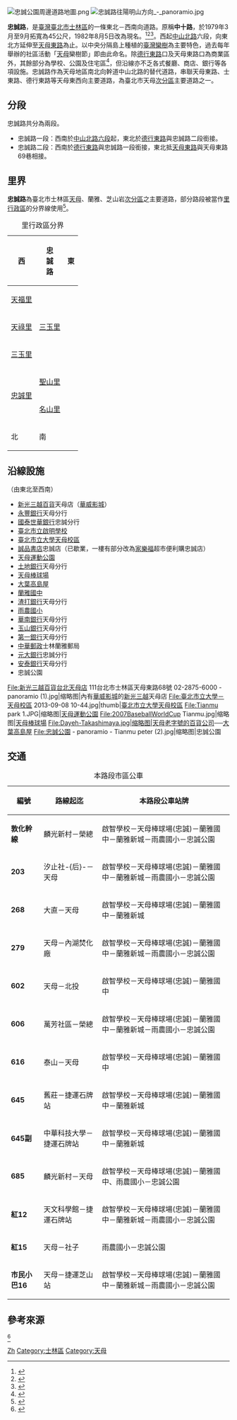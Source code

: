 {{Infobox TwRoad2
|bgcolorh = DARKGREEN
|colorh = WHITE
|code = 
|name = 忠誠路
|enname = ZhongCheng Road
|level = 綠色林蔭道路{{r|士林區都市計畫}}
|length = 
|sec = 一、二段
|lastext = 
|line = 具分隔島的雙向四線道
|start = 
|end =
|junc = [[德行東路|德行東路]]
|img = Zhongcheng Road and Zhongshan North Road intersection, Taipei City 20080303.jpg
|cap = 忠誠路一段與中山北路六段支線（忠誠公園東側）路口
|size = 
|left= 中山北路六段<small>（主線）</small>
|leftlink = 中山北路 (臺北市)
|leftdirection  = W
|leftend = Y
|right = 天母東路69巷
|rightlink = 天母東路
|rightdirection = N
|SN = 
|SNtype = 
|SNNum = 
|SN2 = 
|SN2type = 
|SN2Num = 
|SN3 = 
|SN3type = 
|SN3Num = 
}}
[[File:忠誠公園周邊道路地圖.png|thumb]]
[[File:忠誠路往陽明山方向_-_panoramio.jpg|thumb]]

'''忠誠路'''，是[[臺灣|臺灣]][[臺北市|臺北市]][[士林區|士林區]]的一條東北－西南向道路。原稱'''中十路'''，於1979年3月至9月拓寬為45公尺，1982年8月5日改為現名。<ref>{{cite web |title=「聽無」天母地名的淵源　三角埔 |url=http://ms2.ctjh.ntpc.edu.tw/~tlf/BT-403.htm |website=北台文史網站總輯 |access-date=2019-05-18 |archive-url=https://web.archive.org/web/20171019095107/http://ms2.ctjh.ntpc.edu.tw/~tlf/BT-403.htm |archive-date=2017-10-19 |dead-url=yes }}</ref><ref>{{Cite web |url=https://tianmoo.blogspot.com/2014/02/blog-post_7926.html |title=天母三角埔: 昔日路名 |accessdate=2019-05-18 |archive-date=2019-06-09 |archive-url=https://web.archive.org/web/20190609132404/http://tianmoo.blogspot.com/2014/02/blog-post_7926.html |dead-url=no }}</ref><ref>{{cite web |title=周圍街道‧地名由來 |url=http://w3.ynes.tp.edu.tw/history/yu_nong/street.htm |website=臺北市士林區雨農國民小學 |accessdate=2019-05-18 |archive-date=2018-10-05 |archive-url=https://web.archive.org/web/20181005175009/http://w3.ynes.tp.edu.tw/history/yu_nong/street.htm |dead-url=yes }}</ref>。西起[[中山北路_(臺北市)|中山北路]]六段，向東北方延伸至[[天母東路|天母東路]]為止。以中央分隔島上種植的[[臺灣欒樹|臺灣欒樹]]為主要特色，過去每年舉辦的社區活動「[[天母|天母]]欒樹節」即由此命名。除[[德行東路|德行東路]]口及天母東路口為商業區外，其餘部分為學校、公園及住宅區<ref>{{cite web |title=全國土地使用分區資料查詢系統 |url=https://luz.tcd.gov.tw/web/default.aspx |work=中華民國內政部營建署 |accessdate=2019-05-13 |archive-date=2020-03-23 |archive-url=https://web.archive.org/web/20200323170324/https://luz.tcd.gov.tw/WEB/default.aspx |dead-url=no }}</ref>，但沿線亦不乏各式餐廳、商店、銀行等各項設施。忠誠路作為天母地區南北向幹道中山北路的替代道路，串聯天母東路、士東路、德行東路等天母東西向主要道路，為臺北市天母[[臺北市次分區列表|次分區]]主要道路之一。

==分段==
忠誠路共分為兩段。
*忠誠路一段：西南於[[中山北路_(臺北市)|中山北路六段]]起，東北於[[德行東路|德行東路]]與忠誠路二段銜接。
*忠誠路二段：西南於[[德行東路|德行東路]]與忠誠路一段銜接，東北抵[[天母東路|天母東路]]與天母東路69巷相接。

==里界==
'''忠誠路'''為臺北市士林區[[天母|天母]]、蘭雅、芝山岩[[臺北市次分區列表|次分區]]之主要道路，部分路段被當作[[村里|里行政區]]的分界線使用<ref>{{cite web |title=臺北市2015年區里界說 |url=http://canet.civil.taipei/Ebook/104_TPDist_New/index.html |publisher=臺北市政府民政局 |accessdate=2019年2月28日 |language=zh-tw |pages=790-812 |archive-url=https://web.archive.org/web/20190314013942/http://canet.civil.taipei/Ebook/104_TPDist_New/index.html |archive-date=2019年3月14日 |dead-url=yes }}</ref>。

{| class="wikitable"
|+里行政區分界
|-align=center
!西||rowspan=7|忠<br>誠<br>路||東
|-align=center
|[[天福里|天福里]]
|rowspan=3|[[三玉里|三玉里]]
|-align=center
|[[天祿里|天祿里]]
|-align=center
|[[三玉里|三玉里]]
|-align=center
|rowspan=2|[[忠誠里|忠誠里]]||[[聖山里|聖山里]]
|-align=center
|[[名山里|名山里]]
|-align=center
!北||南
|}

==沿線設施==
（由東北至西南）
*[[新光三越百貨|新光三越百貨]]天母店（[[華威影城|華威影城]]）
*[[永豐銀行|永豐銀行]]天母分行
*[[國泰世華銀行|國泰世華銀行]]忠誠分行
*[[臺北市立啟明學校|臺北市立啟明學校]]
*[[臺北市立大學天母校區|臺北市立大學天母校區]]
*[[誠品書店|誠品書店]]忠誠店（已歇業，一樓有部分改為[[家樂福|家樂福]]超市便利購忠誠店）
*[[天母運動公園|天母運動公園]]
*[[臺灣土地銀行|土地銀行]]天母分行
*[[天母棒球場|天母棒球場]]
*[[大葉高島屋|大葉高島屋]]
*[[蘭雅國中|蘭雅國中]]
*[[渣打銀行|渣打銀行]]天母分行
*[[雨農國小|雨農國小]]
*[[華南銀行|華南銀行]]天母分行
*[[玉山銀行|玉山銀行]]天母分行
*[[第一商業銀行|第一銀行]]天母分行
*[[中華郵政|中華郵政]]士林蘭雅郵局
*[[元大銀行|元大銀行]]忠誠分行
*[[安泰銀行|安泰銀行]]天母分行
*忠誠公園
<gallery mode="packed">
File:新光三越百貨台北天母店 111台北市士林區天母東路68號 02-2875-6000 - panoramio (1).jpg|缩略图|內有[[華威影城|華威影城]]的[[新光三越|新光三越]]天母店
File:臺北市立大學－天母校區 2013-09-08 10-44.jpg|thumb|[[臺北市立大學天母校區|臺北市立大學天母校區]]
File:Tianmu park 1.JPG|缩略图|[[天母運動公園|天母運動公園]]
File:2007BaseballWorldCup Tianmu.jpg|缩略图|[[天母棒球場|天母棒球場]]
File:Dayeh-Takashimaya.jpg|缩略图|天母老字號的百貨公司──[[大葉高島屋|大葉高島屋]]
File:忠誠公園 - panoramio - Tianmu peter (2).jpg|缩略图|忠誠公園
</gallery>

==交通==
{|class="wikitable"
|+本路段市區公車
! 編號||路線起迄||本路段公車站牌
|-
|'''敦化幹線'''||麟光新村－榮總||啟智學校－天母棒球場(忠誠)－蘭雅國中－蘭雅新城－雨農國小－忠誠公園
|-
|'''203'''||汐止社-{后}-－天母||啟智學校－天母棒球場(忠誠)－蘭雅國中－蘭雅新城－雨農國小－忠誠公園
|-
|'''268'''||大直－天母||啟智學校－天母棒球場(忠誠)－蘭雅國中－蘭雅新城
|-
|'''279'''||天母－內湖焚化廠||啟智學校－天母棒球場(忠誠)－蘭雅國中－蘭雅新城－雨農國小－忠誠公園
|-
|'''602'''||天母－北投||啟智學校－天母棒球場(忠誠)－蘭雅國中
|-
|'''606'''||萬芳社區－榮總||啟智學校－天母棒球場(忠誠)－蘭雅國中－蘭雅新城－雨農國小－忠誠公園
|-
|'''616'''||泰山－天母||啟智學校－天母棒球場(忠誠)－蘭雅國中
|-
|'''645'''||舊莊－捷運石牌站||啟智學校－天母棒球場(忠誠)－蘭雅國中－蘭雅新城
|-
|'''645副'''||中華科技大學－捷運石牌站||啟智學校－天母棒球場(忠誠)－蘭雅國中－蘭雅新城
|-
|'''685'''||麟光新村－天母||啟智學校－天母棒球場(忠誠)－蘭雅國中、雨農國小－忠誠公園
|-
|'''紅12'''||天文科學館－捷運石牌站||啟智學校－天母棒球場(忠誠)－蘭雅國中－蘭雅新城－雨農國小－忠誠公園
|-
|'''紅15'''||天母－社子||雨農國小－忠誠公園
|-
|'''市民小巴16'''||天母－捷運芝山站||啟智學校－天母棒球場(忠誠)－蘭雅國中－蘭雅新城－雨農國小－忠誠公園
|}

==參考來源==
{{commonscat|Zhongcheng Road}}
<references>
<ref name=士林區都市計畫>{{cite journal |title=士林區都市計畫通盤檢討(主要計畫)案 |url=https://www-ws.gov.taipei/Download.ashx?u=LzAwMS9VcGxvYWQvcHVibGljL0F0dGFjaG1lbnQvNjExMTExMTgxMTc0LnBkZg%3D%3D&n=NjExMTExMTgxMTc0LnBkZg%3D%3D |publisher=臺北市政府都市發展局 |page=78(7-12) |journal= |access-date=2019-05-13 |archive-date=2019-05-12 |archive-url=https://web.archive.org/web/20190512223729/https://www-ws.gov.taipei/Download.ashx?u=LzAwMS9VcGxvYWQvcHVibGljL0F0dGFjaG1lbnQvNjExMTExMTgxMTc0LnBkZg%3D%3D&n=NjExMTExMTgxMTc0LnBkZg%3D%3D |dead-url=no }}</ref>
</references> 	

{{臺北市重要道路}}
[[Category:台北市街道|Zh]]
[[Category:士林區|Category:士林區]]
[[Category:天母|Category:天母]]